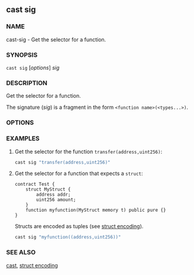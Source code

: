 
## cast sig

### NAME

cast-sig - Get the selector for a function.

### SYNOPSIS

`cast sig` [*options*] _sig_

### DESCRIPTION

Get the selector for a function.

The signature (_sig_) is a fragment in the form `<function name>(<types...>)`.

### OPTIONS

<CommonOptions />

### EXAMPLES

1. Get the selector for the function `transfer(address,uint256)`:

   ```sh
   cast sig "transfer(address,uint256)"
   ```

2. Get the selector for a function that expects a `struct`:

   ```solidity
   contract Test {
       struct MyStruct {
           address addr;
           uint256 amount;
       }
       function myfunction(MyStruct memory t) public pure {}
   }
   ```

   Structs are encoded as tuples (see [struct encoding](#TODO)).

   ```sh
   cast sig "myfunction((address,uint256))"
   ```

### SEE ALSO

[cast](/reference/cast/cast.mdx), [struct encoding](#TODO)
